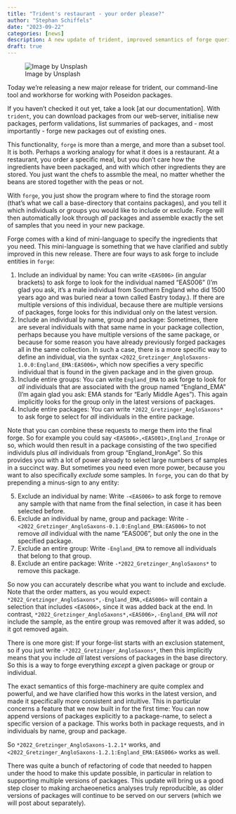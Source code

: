 ```yaml
---
title: "Trident's restaurant - your order please?"
author: "Stephan Schiffels"
date: "2023-09-22"
categories: [news]
description: A new update of trident, improved semantics of forge queries
draft: true
---
```


![Image by Unsplash](../jay-wennington-N_Y88TWmGwA-unsplash.jpg)

Today we're releasing a new major release for trident, our command-line tool and workhorse for working with Poseidon packages.

If you haven't checked it out yet, take a look [at our documentation]. With `trident`, you can download packages from our web-server, initialise new packages, perform validations, list summaries of packages, and - most importantly - forge new packages out of existing ones. 

This functionality, `forge` is more than a merge, and more than a subset tool. It is both. Perhaps a working analogy for what it does is a restaurant. At a restaurant, you order a specific meal, but you don't care how the ingredients have been packaged, and with which other ingredients they are stored. You just want the chefs to assmble the meal, no matter whether the beans are stored together with the peas or not.

With `forge`, you just show the program where to find the storage room (that's what we call a base-directory that contains packages), and you tell it which individuals or groups you would like to include or exclude. Forge will then automatically look through _all_ packages and assemble exactly the set of samples that you need in your new package.

Forge comes with a kind of mini-language to specify the ingredients that you need. This mini-language is something that we have clarified and subtly improved in this new release. There are four ways to ask forge to include entities in `forge`: 

1. Include an individual by name: You can write `<EAS006>` (in angular brackets) to ask forge to look for the individual named "EAS006" (I'm glad you ask, it's a male individual from Southern England who did 1500 years ago and was buried near a town called Eastry today.). If there are multiple versions of this individual, because there are multiple versions of packages, forge looks for this individual only on the latest version.
2. Include an individual by name, group and package: Sometimes, there are several individuals with that same name in your package collection, perhaps because you have multiple versions of the same package, or because for some reason you have already previously forged packages all in the same collection. In such a case, there is a more specific way to define an individual, via the syntax `<2022_Gretzinger_AngloSaxons-1.0.0:England_EMA:EAS006>`, which now specifies a very specific individual that is found in the given package and in the given group.
3. Include entire groups: You can write `England_EMA` to ask forge to look for _all_ individuals that are associated with the group named "England_EMA" (I'm again glad you ask: EMA stands for "Early Middle Ages"). This again implicitly looks for the group only in the latest versions of packages.
4. Include entire packages: You can write `*2022_Gretzinger_AngloSaxons*` to ask forge to select for _all_ individuals in the entire package.

Note that you can combine these requests to merge them into the final forge. So for example you could say `<EAS006>,<EAS001>,England_IronAge` or so, which would then result in a package consisting of the two specified individuls plus _all_ individuals from group "England_IronAge". So this provides you with a lot of power already to select large numbers of samples in a succinct way. But sometimes you need even more power, because you want to also specifically _exclude_ some samples. In `forge`, you can do that by prepending a minus-sign to any entity:

5. Exclude an individual by name: Write `-<EAS006>` to ask forge to remove any sample with that name from the final selection, in case it has been selected before.
6. Exclude an individual by name, group and package: Write `-<2022_Gretzinger_AngloSaxons-0.1.0:England_EMA:EAS006>` to not remove _all_ individual with the name "EAS006", but only the one in the specified package.
7. Exclude an entire group: Write `-England_EMA` to remove all individuals that belong to that group.
8. Exclude an entire package: Write `-*2022_Gretzinger_AngloSaxons*` to remove this package.

So now you can accurately describe what you want to include and exclude. Note that the order matters, as you would expect: `*2022_Gretzinger_AngloSaxons*,-England_EMA,<EAS006>` will contain a selection that includes `<EAS006>`, since it was added back at the end. In contrast, `*2022_Gretzinger_AngloSaxons*,<EAS006>,-England_EMA` will _not_ include the sample, as the entire group was removed after it was added, so it got removed again.

There is one more gist: If your forge-list starts with an exclusion statement, so if you just write `-*2022_Gretzinger_AngloSaxons*`, then this implicitly means that you include _all_ latest versions of packages in the base directory. So this is a way to forge everything _except_ a given package or group or individual.

The exact semantics of this forge-machinery are quite complex and powerful, and we have clarified how this works in the latest version, and made it specifically more consistent and intuitive. This in particular concerns a feature that we now built in for the first time: You can now append versions of packages explicitly to a package-name, to select a specific version of a package. This works both in package requests, and in individuals by name, group and package.

So `*2022_Gretzinger_AngloSaxons-1.2.1*` works, and `<2022_Gretzinger_AngloSaxons-1.2.1:England_EMA:EAS006>` works as well. 

There was quite a bunch of refactoring of code that needed to happen under the hood to make this update possible, in particular in relation to supporting multiple versions of packages. This update will bring us a good step closer to making archaeoenetics analyses truly reproducible, as older versions of packages will continue to be served on our servers (which we will post about separately). 